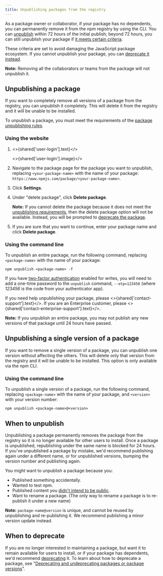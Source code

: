 ```yaml
---
title: Unpublishing packages from the registry
---
```



As a package owner or collaborator, if your package has no dependents, you can permanently remove it from the npm registry by using the CLI. You can [unpublish](https://docs.npmjs.com/cli/commands/npm-unpublish) within 72 hours of the initial publish; beyond 72 hours, you can still unpublish your package if [it meets certain criteria](https://www.npmjs.com/policies/unpublish).

These criteria are set to avoid damaging the JavaScript package ecosystem. If you cannot unpublish your package, you can [deprecate it instead](/deprecating-and-undeprecating-packages-or-package-versions).

<Note>

**Note:** Removing all the collaborators or teams from the package will not unpublish it.

</Note>

## Unpublishing a package

If you want to completely remove all versions of a package from the registry, you can unpublish it completely. This will delete it from the registry and it will be unable to be installed.

To unpublish a package, you must meet the requirements of the [package unpublishing rules][unpublish].

### Using the website

1.  <>{shared['user-login'].text}</>

    <>{shared['user-login'].image}</>

2.  Navigate to the package page for the package you want to unpublish, replacing `<your-package-name>` with the name of your package: `https://www.npmjs.com/package/<your-package-name>`.

3.  Click **Settings**.

    <Screenshot src="/packages-and-modules/securing-your-code/2fa-package-admin.png" alt="Screenshot showing the admin tab on a package page" />

4.  Under "delete package", click <strong>Delete package</strong>.

    <Screenshot src="/packages-and-modules/deleting-deprecating/delete-package-settings.png" alt="Screenshot showing the admin tab on a package page" />

    <Note>

    **Note:** If you cannot delete the package because it does not meet the [unpublishing requirements][unpublish], then the delete package option will not be available. Instead, you will be prompted to [deprecate the package](/deprecating-and-undeprecating-packages-or-package-versions#deprecating-a-package-from-the-website).

    </Note>

5.  If you are sure that you want to continue, enter your package name and click <strong>Delete package</strong>.

    <Screenshot src="/packages-and-modules/deleting-deprecating/delete-package-confirm.png" alt="Screenshot showing the admin tab on a package page" />

### Using the command line

To unpublish an entire package, run the following command, replacing `<package-name>` with the name of your package:

```
npm unpublish <package-name> -f
```

If you have [two-factor authentication][two-factor-auth] enabled for writes, you will need to add a one-time password to the `unpublish` command, `--otp=123456` (where _123456_ is the code from your authenticator app).

If you need help unpublishing your package, please <>{shared['contact-support'].text}</>. If you are an Enterprise customer, please <>{shared['contact-enterprise-support'].text}</>.

<Note>

**Note:** If you unpublish an entire package, you may not publish any new versions of that package until 24 hours have passed.

</Note>

## Unpublishing a single version of a package

If you want to remove a single version of a package, you can unpublish one version without affecting the others. This will delete only that version from the registry and it will be unable to be installed. This option is only available via the npm CLI.

### Using the command line

To unpublish a single version of a package, run the following command, replacing `<package-name>` with the name of your package, and `<version>` with your version number:

```
npm unpublish <package-name>@<version>
```

## When to unpublish

Unpublishing a package permanently removes the package from the registry so it is no longer available for other users to install. Once a package is unpublished, republishing under the same name is blocked for 24 hours. If you've unpublished a package by mistake, we'd recommend publishing again under a different name, or for unpublished versions, bumping the version number and publishing again.

You might want to unpublish a package because you:

- Published something accidentally.
- Wanted to test npm.
- Published content you [didn't intend to be public][oh-no].
- Want to rename a package. (The only way to rename a package is to re-publish it under a new name)

<Note>

**Note:** `package-name@version` is unique, and cannot be reused by unpublishing and re-publishing it. We recommend publishing a minor version update instead.

</Note>

## When to deprecate

If you are no longer interested in maintaining a package, but want it to remain available for users to install, or if your package has dependents, we'd recommend [deprecating][deprecate-cli] it. To learn about how to deprecate a package, see "[Deprecating and undeprecating packages or package versions][deprecate-package]".

[oh-no]: https://blog.npmjs.org/post/101934969510/oh-no-i-accidentally-published-private-data-to
[deprecate-cli]: cli/deprecate
[deprecate-package]: deprecating-and-undeprecating-packages-or-package-versions
[two-factor-auth]: about-two-factor-authentication
[unpublish]: /policies/unpublish
[unpublish-cli]: /cli/unpublish
